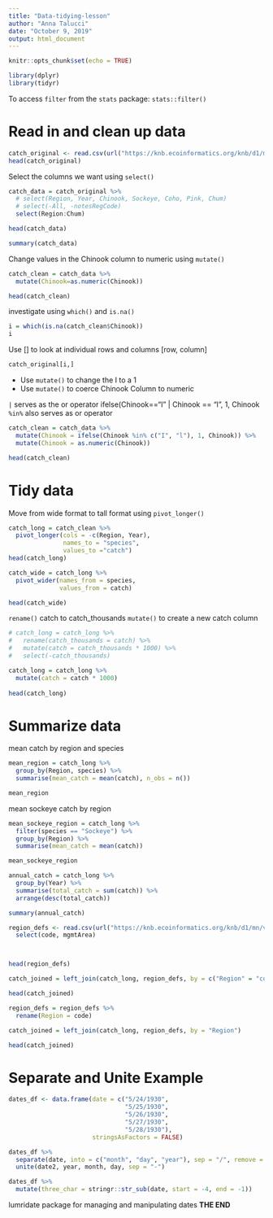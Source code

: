 ```yaml
---
title: "Data-tidying-lesson"
author: "Anna Talucci"
date: "October 9, 2019"
output: html_document
---
```


```r
knitr::opts_chunk$set(echo = TRUE)
```

```r
library(dplyr)
library(tidyr)
```
To access `filter` from the `stats` package:
`stats::filter()`

# Read in and clean up data

```r
catch_original <- read.csv(url("https://knb.ecoinformatics.org/knb/d1/mn/v2/object/df35b.302.1", method = "libcurl"), stringsAsFactors = FALSE)
head(catch_original)
```



Select the columns we want using `select()`

```r
catch_data = catch_original %>%
  # select(Region, Year, Chinook, Sockeye, Coho, Pink, Chum)
  # select(-All, -notesRegCode)
  select(Region:Chum)

head(catch_data)
```

```r
summary(catch_data)
```

Change values in the Chinook column to numeric using `mutate()`

```r
catch_clean = catch_data %>% 
  mutate(Chinook=as.numeric(Chinook))

head(catch_clean)
```

investigate using `which()` and `is.na()`

```r
i = which(is.na(catch_clean$Chinook))
i
```

Use [] to look at individual rows and columns [row, column]

```r
catch_original[i,]
```

* Use `mutate()` to change the I to a 1
* Use `mutate()` to coerce Chinook Column to numeric

`|` serves as the or operator ifelse(Chinook=="I" | Chinook == "l", 1, Chinook
`%in%` also serves as or operator

```r
catch_clean = catch_data %>% 
  mutate(Chinook = ifelse(Chinook %in% c("I", "l"), 1, Chinook)) %>% 
  mutate(Chinook = as.numeric(Chinook))

head(catch_clean)
```


# Tidy data

Move from wide format to tall format using `pivot_longer()`

```r
catch_long = catch_clean %>% 
  pivot_longer(cols = -c(Region, Year),
               names_to = "species",
               values_to ="catch")
head(catch_long)
```


```r
catch_wide = catch_long %>% 
  pivot_wider(names_from = species,
              values_from = catch)

head(catch_wide)
```

`rename()` catch to catch_thousands
`mutate()` to create a new catch column

```r
# catch_long = catch_long %>% 
#   rename(catch_thousands = catch) %>% 
#   mutate(catch = catch_thousands * 1000) %>% 
#   select(-catch_thousands)

catch_long = catch_long %>% 
  mutate(catch = catch * 1000)
  
head(catch_long)  
```


# Summarize data

mean catch by region and species 

```r
mean_region = catch_long %>% 
  group_by(Region, species) %>% 
  summarise(mean_catch = mean(catch), n_obs = n())

mean_region
```

mean sockeye  catch by region
```r
mean_sockeye_region = catch_long %>% 
  filter(species == "Sockeye") %>% 
  group_by(Region) %>% 
  summarise(mean_catch = mean(catch))

mean_sockeye_region
```

```r
annual_catch = catch_long %>% 
  group_by(Year) %>% 
  summarise(total_catch = sum(catch)) %>% 
  arrange(desc(total_catch))

summary(annual_catch)
```


```r
region_defs <- read.csv(url("https://knb.ecoinformatics.org/knb/d1/mn/v2/object/df35b.303.1", method = "libcurl"), stringsAsFactors = FALSE) %>% 
  select(code, mgmtArea)



head(region_defs)
```

```r
catch_joined = left_join(catch_long, region_defs, by = c("Region" = "code"))

head(catch_joined)
```


```r
region_defs = region_defs %>% 
  rename(Region = code)

catch_joined = left_join(catch_long, region_defs, by = "Region")

head(catch_joined)
```

# Separate and Unite Example

```r
dates_df <- data.frame(date = c("5/24/1930",
                                "5/25/1930",
                                "5/26/1930",
                                "5/27/1930",
                                "5/28/1930"),
                       stringsAsFactors = FALSE)

dates_df %>% 
  separate(date, into = c("month", "day", "year"), sep = "/", remove = FALSE) %>%
  unite(date2, year, month, day, sep = "-")

dates_df %>% 
  mutate(three_char = stringr::str_sub(date, start = -4, end = -1))
```

lumridate package for managing and manipulating dates 
**THE END**
